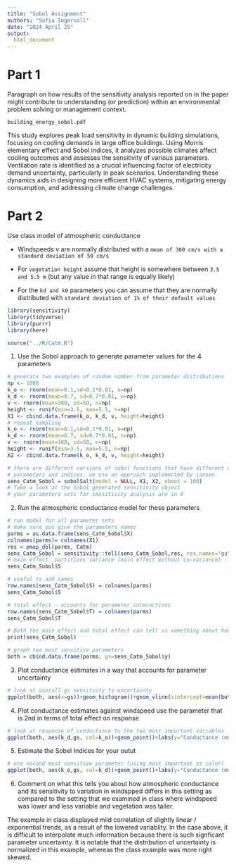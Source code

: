 ```yaml
---
title: "Sobol Assignment"
authors: "Sofia Ingersoll"
date: "2024 April 25"
output:
  html_document
---
```

# Part 1

Paragraph on how results of the sensitivity analysis reported on in the paper might contribute to understanding (or prediction) within an environmental problem solving or management context.

`building_energy_sobol.pdf`

This study explores peak load sensitivity in dynamic building simulations, focusing on cooling demands in large office buildings. Using Morris elementary effect and Sobol indices, it analyzes possible climates affect cooling outcomes and assesses the sensitivity of various parameters. Ventilation rate is identified as a crucial influencing factor of electricity demand uncertainty, particularly in peak scenarios. Understanding these dynamics aids in designing more efficient HVAC systems, mitigating energy consumption, and addressing climate change challenges.

# Part 2

Use class model of atmospheric conductance

- Windspeeds v are normally distributed with a `mean of 300 cm/s with a standard deviation of 50 cm/s`

- For `vegetation height` assume that height is somewhere between `3.5 and 5.5 m` (but any value in that range is equally likely)

- For the `kd and k0` parameters you can assume that they are normally distributed with `standard deviation of 1% of their default values`

```r
library(sensitivity)
library(tidyverse)
library(purrr)
library(here)

source("../R/Catm.R")
```

1. Use the Sobol approach to generate parameter values for the 4 parameters
```r
# generate two examples of random number from parameter distributions
np <- 1000
k_o <- rnorm(mean=0.1,sd=0.1*0.01, n=np)
k_d <- rnorm(mean=0.7, sd=0.7*0.01, n=np)
v <- rnorm(mean=300, sd=50, n=np)
height <- runif(min=3.5, max=5.5, n=np)
X1 <- cbind.data.frame(k_o, k_d, v, height=height)
# repeat sampling
k_o <- rnorm(mean=0.1,sd=0.1*0.01, n=np)
k_d <- rnorm(mean=0.7, sd=0.7*0.01, n=np)
v <- rnorm(mean=300, sd=50, n=np)
height <- runif(min=3.5, max=5.5, n=np)
X2 <- cbind.data.frame(k_o, k_d, v, height=height)

# there are different versions of sobol functions that have different approaches for estimating
# parameters and indices, we use an approach implemented by jansen
sens_Catm_Sobol = sobolSalt(model = NULL, X1, X2, nboot = 100)
# Take a look at the Sobol generated sensitivity object
# your parameters sets for sensitivity analysis are in X
```

2. Run the atmospheric conductance model for these parameters
```r
# run model for all parameter sets
# make sure you give the parameters names
parms = as.data.frame(sens_Catm_Sobol$X)
colnames(parms)= colnames(X1)
res = pmap_dbl(parms, Catm)
sens_Catm_Sobol = sensitivity::tell(sens_Catm_Sobol,res, res.names="ga")
# main effect: partitions variance (main effect without co-variance) - sums approximately to one
sens_Catm_Sobol$S

# useful to add names
row.names(sens_Catm_Sobol$S) = colnames(parms)
sens_Catm_Sobol$S

# total effect - accounts for parameter interactions
row.names(sens_Catm_Sobol$T) = colnames(parms)
sens_Catm_Sobol$T

# Both the main effect and total effect can tell us something about how the parameter influences results
print(sens_Catm_Sobol)

# graph two most sensitive parameters
both = cbind.data.frame(parms, gs=sens_Catm_Sobol$y)
```

3. Plot conductance estimates in a way that accounts for parameter uncertainty
```r
# look at overall gs sensitvity to uncertainty
ggplot(both, aes(x=gs))+geom_histogram()+geom_vline(xintercept=mean(both$gs), col="cyan")

```

4. Plot conductance estimates against windspeed use the parameter that is 2nd in terms of total effect on response
```r
# look at response of conductance to the two most important variables
ggplot(both, aes(k_d,gs, col=k_o))+geom_point()+labs(y="Conductance (mm/s)", x="k_d parameter")
```
5. Estimate the Sobel Indices for your outut
```r
# use second most sensitive parameter (using most important as color)
ggplot(both, aes(k_o,gs, col=k_d))+geom_point()+labs(y="Conductance (mm/s)", x="k_d parameter")
```

6. Comment on what this tells you about how atmospheric conductance and its sensitivity to variation in windspped differs in this setting as compared to the setting that we examined in class where windspeed was lower and less variable and vegetation was taller.

The example in class displayed mild correlation of slightly linear / exponential trends, as a result of the lowered variablity. In the case above, it is difficult to interpolate much information because there is such signficant parameter uncertainty. It is notable that the distribution of uncertainty is normalized in this example, whereas the class example was more right skewed.
